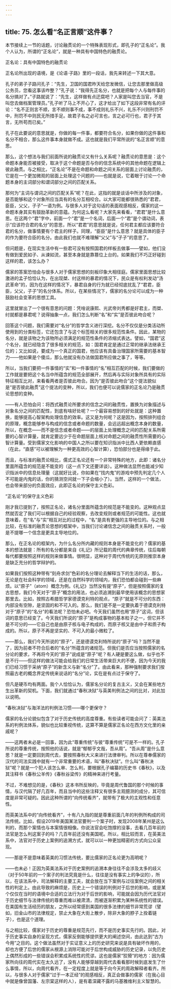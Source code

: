 ```yaml
---
---
---
```

title: 75. 怎么看“名正言顺”这件事？
---




本节接续上一节的话题，讨论融贯论的一个特殊表现形式，即孔子的“正名论”。我个人认为，所谓的“正名论”，就是一种具有中国特色的融贯论。





正名论：具有中国特色的融贯论


正名论所出现的语境，是《论语·子路》里的一段话，我先来转述一下其大意。

孔子的弟子子路问孔子：“先生，卫国的国君昨天给您发微信，让您去那里做高级公务员，您看这事该咋整？”孔子说：“我得先正名分，也就是把每个人与每件事的名分搞对了。”子路就说了：“先生，这样做有点迂腐吧？人家是叫您去当官，不是叫您去做档案管理员。”孔子听了马上不开心了，这才给出了如下这段非常有名的评论：“名不正则言不顺，言不顺则事不成，事不成则礼乐不兴，礼乐不兴则刑罚不中，刑罚不中则民无所措手足。故君子名之必可言也，言之必可行也，君子于其言，无所苟而已矣。”

孔子在此要说的意思就是，你做的每一件事，都要符合名分，如果你做的这件事和名分不相合，那么这件事本身就做不成。这也就是我们平常所说的“名正言顺”的意思。

那么，这个想法与我们前面所说的融贯论又有什么关系呢？融贯论的意思是：这个命题本身能否被接受，取决于这个命题是否与你的信念系统中的其他命题在逻辑上彼此融贯。与之相比，“正名论”不是在命题和命题之间关系的层面上讨论融贯的，它是在一个更加微观的层面上处理这个问题的——也就是说，它着眼于讨论一个命题本身的主词部分和谓词部分之间的匹配关系。

那何为“主词与谓词之间的匹配关系”呢？在此，这指的就是谈话中所涉及的对象，是否能够和这个对象所应当具有的名分互相咬合。以大家可能都很熟悉的“君君，臣臣，父父，子子”一语为例。与很多人对于这句话的表面观感相反，儒家的这一命题本身其实有鼓励革新的意蕴。为何这么看呢？大家先来看看，“君君”是什么意思。在这两个“君”字中，前面一个“君”是一个名词，后面一个“君”是个谓动词，表示“应该符合君的名分”的意思，所以“君君”的意思就是说，任何君主都应该要符合君的名分，做事情要有个君主的样子。同理，“臣臣”是什么意思？就是具体的臣子的作为要符合臣的名分。由此我们也就不难理解“父父”与“子子”的意思了。

但问题是，在现实生活中有一些君可没有按照国君的样板去做事——譬如，他们没有做到爱民如子、从谏如流，甚至本身就是靠篡位上台的。如果我们不巧正好碰到这样的君，该怎么办？

儒家的答案恐怕会与很多人对于儒家思想的刻板印象大相径庭。儒家里面思想比较激进的孟子恰恰认为，在出现桀、纣这样的暴君的情况下，民众是有权利发动“汤武革命”的，因为在这样的情况下，暴君自身的行为就已经彻底扰乱了“君君，臣臣，父父，子子”的名分体系。所以，在某些情况下，儒家的名分论可以成为一种鼓励社会变革的思想工具。

这里就冒出了一个很有意思的问题：凭啥说康熙、光武帝刘秀都是好君主，而桀、纣就都是暴君呢？说得抽象一点，我们怎么判断“名”和“实”是否彼此吻合呢？

回答这个问题，我们需要对“名分”的哲学含义进行深挖。名分不仅仅是分类活动所使用到的分类标签，它还包含了与这个标签相关的很多规范性条件。因此，某物的名分，就是该物之为该物所必须满足的规范性条件的浓缩式表达。譬如，“国君”这个名分，就已经隐含了很多相关的规范，如：国君肯定是通过正常的继承法继承王位的；又比如说，要成为一个真正的国君，他应该有具备治理国家所需要的基本智力——他如果是个傻瓜，那么他就没有办法做国君所应做之事了，等等。

所以，当我们要把一件事情的“实”和一件事情的“名”相互匹配的时候，我们要做的工作就是要把这个名当中所蕴含的规范全部展开，然后再与实际对象所具有的实际特征相互比对，来看看两者是否彼此吻合。因为“是否彼此吻合”这个提法貌似是“是否彼此融贯”这个提法的变种，所以，我们也便可以说儒家的正名论乃是融贯论思想的变种。

——有人恐怕会问：将西式融贯论所要求的信念之间的融贯性，置换为对象描述与对象名分之间的匹配性，到底有啥好处呢？一个最容易想到的好处就是：这种置换，能够提高心智架构处理信息的效率。这又是为何呢？这是因为，按照排列组合的原理，概念能够参与构成的信念或者命题的数量，会远远超出概念本身的数量，所以，在概念——而不是信念或者命题——的层面上处理概念之间的匹配关系所需要的心智计算量，就肯定要远少于在命题层面上核对命题之间的融贯性所需要的心智计算量。受到儒家文化影响的中国人之所以要在知识指派中比西人更依赖直感（在此，“直感”可以被理解为一种更高效的心智计算），恐怕部分也是得缘于此。

而且，与标准的融贯论相比，儒式正名论还有一个非常特殊的地方，此即：诸名分里面所蕴含的规范是不能变的（这一点下文还要详谈）。这种做法显然也能减少知识指派中的信息处理量（这就好比说，你如果在“找内鬼”的游戏中预先判定几个人不可能是内鬼的话，你的猜测空间就一下子会缩小了）。当然，这样的一个做法，也会带来部分的负面效应，此即正名论的保守主义色彩。





“正名论”的保守主义色彩


刚才我已提到了，按照正名论，诸名分里面所蕴含的规范是不能变的。这种观点显然就否定了我们可以根据自己的经验观察，去改变规则或者规范的可能性。这也就意味着，在“名”与“实”相互对比的过程中，“名”是具有更强的主导地位的。与之相比较，在标准的融贯论思想的框架中，当我们讨论诸信念之间的融贯关系时，一般是不提哪一个信念是更具主导地位的。

那么，在正名论的框架内，为什么名分所内藏的规则本身是不能变化的？儒家的基本的想法就是：所有的名分都是来自《礼记》所记载的周代的典章传统，往后每朝每代都要按照这样的规则来做事情。很明显，这种对于周代传统的无原则推崇本身是缺乏充分的哲学辩护的。

如果我们按照这种带有“刻舟求剑”色彩的名分理论去解释当下的生活的话，那么，无论是在社会科学的领域，还是在自然科学的领域内，我们恐怕都会碰到一些麻烦。以“原子”（atom）概念为例。《礼记》当然没有提“原子”，但是按照儒家的复古思想，我们今天对于“原子”概念的用法，也必须追溯到最早使用该概念的思想家那里去。比如，按照古希腊哲学家德谟克利特的观点，“原子”就是不可分的东西：内部没有空隙，是坚固的和不可入的。那么，我们是不是一定要执着于德谟克利特对于“原子”的“名分”的看法呢？恐怕未必吧。今天我们虽然也用“原子”这词，但该词的意思已经变了。今天我们所说的“原子”是构成事物的基本粒子之一，但它并不是不可分的——它自己也是由原子核与电子构成的，而原子核又是由中子和质子构成的。所以，原子不再是坚实的、不可入的最小微粒了。

——那么，我们今天所说的“原子”，还是德谟克利特所说的“原子”吗？当然不是了，因为前者不符合后者的“名分”所蕴含的诸规范。但我们是否应当按照儒家的名分论的要求，不再将今天的“原子”说成是“原子”呢？有人硬是要这么做，似乎也不是不行——但这样的做法可能会给我们的日常生活带来巨大的不便，因为今天的我们已经习惯于采纳“原子”的新含义与新“名分”了。由此看来，那种强制要求我们按照最古老的概念界定传统来说话的“名分”论，实在是有点过于保守了。

但凡是硬币均有两面。我个人恰恰认为，儒家名分论的复古主义，又会在某些地方生出革新的契机。下面，我们就通过“春秋决狱”与英美判例法之间的比对，对此加以说明。





“春秋决狱”与海洋法的判例法习惯——哪个更保守？


儒家的名分论貌似包含了对于历史传统的高度尊重。有些读者可能会问了：英美法系的判例法体系，貌似也比较重视传统，这算不算是儒家正名论在西方文化里的亲戚呢？

——这两者未必是一回事，因为此“尊重传统”与彼“尊重传统”可是不一样的。孔子所说的尊重传统，按照他的话说，就是“郁郁乎文哉，吾从周”。“吾从周”是什么意思？就是一定要回到周代去，要按照春秋大义来进行法律审判。所以在尊奉儒家的汉代的司法实践中就有一个非常重要的术语，叫“春秋决狱”。什么叫“春秋决狱”呢？就是一个犯人该怎么审、怎么判，要根据孔子编纂的历史书《春秋》，以及其注释书《春秋公羊传》《春秋谷梁传》的精神来进行考量。

不过，不难想见的是，《春秋》这本书所反映的，毕竟是周代鲁国的那个时候的事情，与汉代隔了好几百年，而且当中的这些注释又有很多主观臆测的成分，其可信度是非常可疑的。因此这种所谓的“向传统看齐”，就带有了极大的主观性和任意性。

而英美法系中的“向传统看齐”，十有八九指的就是尊重前面几年的判例所构成的司法传统。比如，假设2019年美国某法官要判一个案子时，发现2008年某州是这么判的，而那个案情也与本案情很相像。你说法官会吃饱撑的没事，去看几百年前的法官是怎么判这案子的吗？几百年前还没有美国呢。所以，相比较而言，在英美法系中，法官对于历史上案例的追溯方式，就可以以一种更加精密的方式向公众呈现。

——那是不是意味着英美的习惯法传统，要比儒家的正名论更为高明呢？

——也未必！正因为英美法系对于历史案例的追溯本身往往不会涉及太多的歧义（对于50年前的一个案子的判法究竟是什么，往往是没有事实上的争议的），所以，在该法系中，司法解释的主要工夫，就会放在当下案例与过往案例之间的相关性的判定上。由此导致的麻烦是，历史上一个错误的判例对于后世的影响，或是某个仅仅在当时的语境中合适的立法行为对于后世的影响，可能就会因为历代法官对于历史细节与法律传统的尊重而难以被肃清，而被逐渐积累为某种系统性的错误。在美国有生活经历的朋友，之所以经常感到美国的很多法律的细节非常荒谬（譬如，旧金山市的法律规定，禁止大象在大街上散步，除非大象的脖子上拴着链子），也是这个道理。

与之相比较，儒家对于历史的尊重是规范先行，而不是历史事实先行的。因此，对于历史事实自身的呈现方式，儒家反倒能够提供更大的阐述空间，由此达到“古为今用”之目的。这个做法虽然对于实证意义上的历史研究来说是具有破坏作用的，却也方便了后世的儒家从根源上消除可能对于后世构成威胁的历史记录，以免历史上偶然形成的一些错误会积累成系统性的荒谬。这也是儒家“狡猾”的地方：因为儒家所向往的周代实在太久远了，没有人能够穿越到周代去看看那时候到底发生了什么事情，所以，向周代看齐，在一定程度上就是等于向今天的周政解释者看齐。所以，与很多人对于儒家“过于一本正经”的观感相反，真正会做事的儒家（在我心目中就是像曾国藩、左宗棠这样的人），是有着深藏不露的马基雅维利主义智慧的。